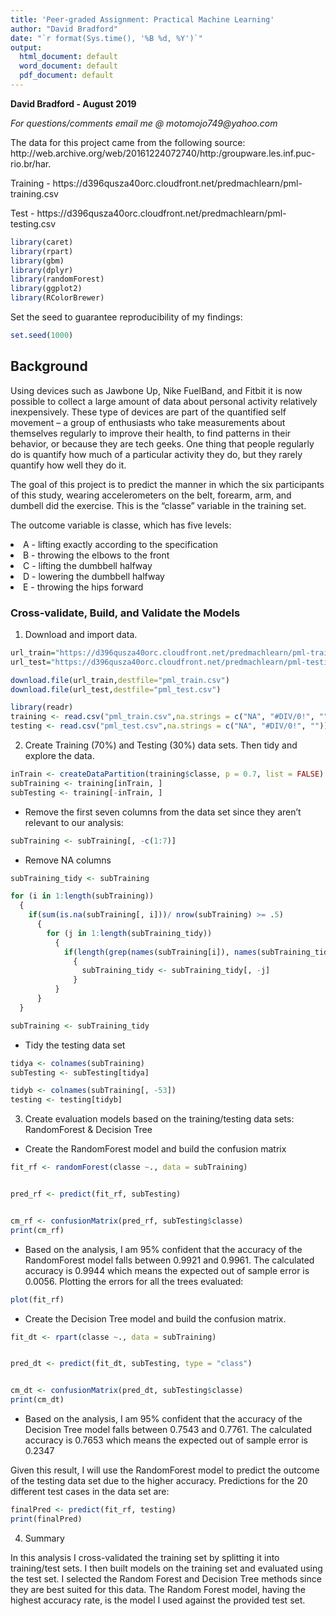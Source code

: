 ---
title: 'Peer-graded Assignment: Practical Machine Learning'
author: "David Bradford"
date: "`r format(Sys.time(), '%B %d, %Y')`"
output:
  html_document: default
  word_document: default
  pdf_document: default
---


<p><b>David Bradford - August 2019</b></p>
<p><i>For questions/comments email me @ motomojo749@yahoo.com</i></p>

The data for this project came from the following source: http://web.archive.org/web/20161224072740/http:/groupware.les.inf.puc-rio.br/har.

  Training - https://d396qusza40orc.cloudfront.net/predmachlearn/pml-training.csv
  
  Test - https://d396qusza40orc.cloudfront.net/predmachlearn/pml-testing.csv

```{r, message=FALSE}
library(caret)
library(rpart)
library(gbm)
library(dplyr)
library(randomForest)
library(ggplot2)
library(RColorBrewer)
```

Set the seed to guarantee reproducibility of my findings:

```{r}
set.seed(1000)
```

## Background

Using devices such as Jawbone Up, Nike FuelBand, and Fitbit it is now possible to collect a large amount of data about personal activity relatively inexpensively. These type of devices are part of the quantified self movement – a group of enthusiasts who take measurements about themselves regularly to improve their health, to find patterns in their behavior, or because they are tech geeks. One thing that people regularly do is quantify how much of a particular activity they do, but they rarely quantify how well they do it.

The goal of this project is to predict the manner in which the six participants of this study, wearing accelerometers on the belt, forearm, arm, and dumbell did the exercise. This is the "classe" variable in the training set.

The outcome variable is classe, which has five levels:

<li>A - lifting exactly according to the specification</li>
<li>B - throwing the elbows to the front</li>
<li>C - lifting the dumbbell halfway</li>
<li>D - lowering the dumbbell halfway</li>
<li>E - throwing the hips forward</li>

### Cross-validate, Build, and Validate the Models

1.  Download and import data.

```{r, message=FALSE}
url_train="https://d396qusza40orc.cloudfront.net/predmachlearn/pml-training.csv"
url_test="https://d396qusza40orc.cloudfront.net/predmachlearn/pml-testing.csv"

download.file(url_train,destfile="pml_train.csv")
download.file(url_test,destfile="pml_test.csv")

library(readr)
training <- read.csv("pml_train.csv",na.strings = c("NA", "#DIV/0!", ""))
testing <- read.csv("pml_test.csv",na.strings = c("NA", "#DIV/0!", ""))
```

2.  Create Training (70%) and Testing (30%) data sets.  Then tidy and explore the data.

```{r}
inTrain <- createDataPartition(training$classe, p = 0.7, list = FALSE)
subTraining <- training[inTrain, ]
subTesting <- training[-inTrain, ]
```

- Remove the first seven columns from the data set since they aren't relevant to our analysis:

```{r}
subTraining <- subTraining[, -c(1:7)]
```

- Remove NA columns

```{r}
subTraining_tidy <- subTraining

for (i in 1:length(subTraining))
  {
    if(sum(is.na(subTraining[, i]))/ nrow(subTraining) >= .5) 
      {
        for (j in 1:length(subTraining_tidy))
          {
            if(length(grep(names(subTraining[i]), names(subTraining_tidy)[j])) == 1)
              {
                subTraining_tidy <- subTraining_tidy[, -j]
              }
          }
      }
  }

subTraining <- subTraining_tidy
```

- Tidy the testing data set

```{r}
tidya <- colnames(subTraining)
subTesting <- subTesting[tidya]

tidyb <- colnames(subTraining[, -53])
testing <- testing[tidyb]
```

3.  Create evaluation models based on the training/testing data sets:  RandomForest & Decision Tree

- Create the RandomForest model and build the confusion matrix

```{r}

fit_rf <- randomForest(classe ~., data = subTraining)


pred_rf <- predict(fit_rf, subTesting)


cm_rf <- confusionMatrix(pred_rf, subTesting$classe)
print(cm_rf)
```

- Based on the analysis, I am 95% confident that the accuracy of the RandomForest model falls between 0.9921 and 0.9961.  The calculated accuracy is 0.9944 which means the expected out of sample error is 0.0056.  Plotting the errors for all the trees evaluated:

```{r}
plot(fit_rf)
```

- Create the Decision Tree model and build the confusion matrix.

```{r}
fit_dt <- rpart(classe ~., data = subTraining)


pred_dt <- predict(fit_dt, subTesting, type = "class")


cm_dt <- confusionMatrix(pred_dt, subTesting$classe)
print(cm_dt)
```

- Based on the analysis, I am 95% confident that the accuracy of the Decision Tree model falls between 0.7543 and 0.7761.  The calculated accuracy is 0.7653 which means the expected out of sample error is 0.2347

Given this result, I will use the RandomForest model to predict the outcome of the testing data set due to the higher accuracy.  Predictions for the 20 different test cases in the data set are:

```{r}
finalPred <- predict(fit_rf, testing)
print(finalPred)
```

4. Summary

In this analysis I cross-validated the training set by splitting it into training/test sets.  I then built models on the training set and evaluated using the test set.  I selected the Random Forest and Decision Tree methods since they are best suited for this data.  The Random Forest model, having the highest accuracy rate, is the model I used against the provided test set.